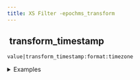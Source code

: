 ```yaml
---
title: XS Filter -epochms_transform
---
```


## <img src="../assets/docuBadge (11).png" alt="" data-size="line" /> transform\_timestamp <a href="#xsepochms_transform" id="xsepochms_transform"></a>

`value|transform_timestamp:format:timezone`

<details>

<summary>Examples</summary>

```javascript
1698710400000|transform_timestamp:"X":"UTC"              // Returns unix timestamp
1698710400000|transform_timestamp:"iso":"UTC"            // Returns ISO format
```

</details>
